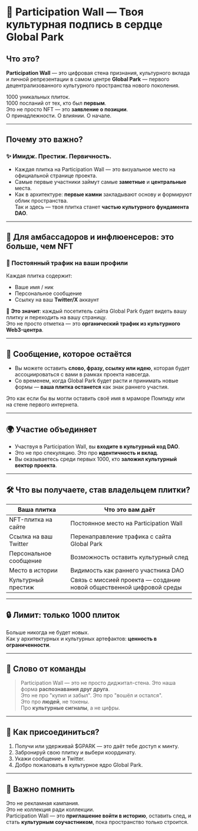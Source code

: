 # 🧱 **Participation Wall — Твоя культурная подпись в сердце Global Park**

## Что это?

**Participation Wall** — это цифровая стена признания, культурного вклада и личной репрезентации в самом центре **Global Park** — первого децентрализованного культурного пространства нового поколения.

1000 уникальных плиток.  
1000 посланий от тех, кто был **первым**.  
Это не просто NFT — это **заявление о позиции**.  
О принадлежности. О влиянии. О начале.

---

## Почему это важно?

### ✨ **Имидж. Престиж. Первичность.**

- Каждая плитка на Participation Wall — это визуальное место на официальной странице проекта.
- Самые первые участники займут самые **заметные** и **центральные** места.
- Как в архитектуре: **первые камни** закладывают основу и формируют облик пространства.  
  Так и здесь — твоя плитка станет **частью культурного фундамента DAO**.

---

## 🤝 **Для амбассадоров и инфлюенсеров: это больше, чем NFT**

### 📡 Постоянный трафик на ваши профили

Каждая плитка содержит:
- Ваше имя / ник
- Персональное сообщение
- Ссылку на ваш **Twitter/X** аккаунт

🚀 **Это значит**: каждый посетитель сайта Global Park будет видеть вашу плитку и переходить на вашу страницу.  
Это не просто отметка — это **органический трафик из культурного Web3-центра**.

---

## 🧩 **Сообщение, которое остаётся**

- Вы можете оставить **слово, фразу, ссылку или идею**, которая будет ассоциироваться с вами в рамках проекта навсегда.
- Со временем, когда Global Park будет расти и принимать новые формы — **ваша плитка останется** как знак раннего участия.

Это как если бы вы могли оставить своё имя в мраморе Помпиду или на стене первого интернета.

---

## 🌍 **Участие объединяет**

- Участвуя в Participation Wall, вы **входите в культурный код DAO**.
- Это не про спекуляцию. Это про **идентичность и вклад**.
- Вы оказываетесь среди первых 1000, кто **заложил культурный вектор проекта**.

---

## 🛠 **Что вы получаете, став владельцем плитки?**

| Ваша плитка | Что это вам даёт |
|-------------|-------------------|
| NFT-плитка на сайте | Постоянное место на Participation Wall |
| Ссылка на ваш Twitter | Перенаправление трафика с сайта Global Park |
| Персональное сообщение | Возможность оставить культурный след |
| Место в истории | Видимость как раннего участника DAO |
| Культурный престиж | Связь с миссией проекта — создание новой общественной цифровой среды |

---

## 🔒 **Лимит: только 1000 плиток**

Больше никогда не будет новых.  
Как у архитектурных и культурных артефактов: **ценность в ограниченности**.

---

## 💬 Слово от команды

> Participation Wall — это не просто диджитал-стена. Это наша форма **распознавания друг друга**.  
> Это не про "купил и забыл". Это про "вошёл и остался".  
> Это про **людей**, не токены.  
> Про **культурные сигналы**, а не цифры.

---

## 🚪 Как присоединиться?

1. Получи или удерживай $GPARK — это даёт тебе доступ к минту.
2. Забронируй свою плитку и выбери координату.
3. Укажи сообщение и Twitter.
4. Добро пожаловать в культурное ядро Global Park.

---

## 🤍 Важно помнить

Это не рекламная кампания.  
Это не коллекция ради коллекции.  
Participation Wall — это **приглашение войти в историю**, оставить след, и стать **культурным соучастником**, пока пространство только строится.
